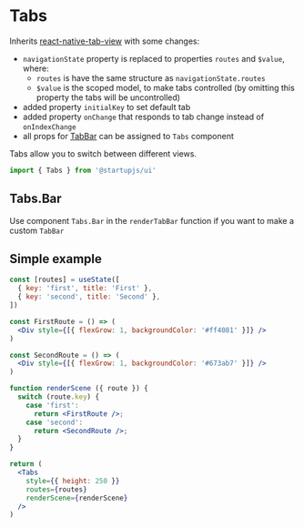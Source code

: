
# Tabs

Inherits [react-native-tab-view](https://github.com/satya164/react-native-tab-view) with some changes:

- `navigationState` property is replaced to properties `routes` and `$value`, where:
  - `routes` is have the same structure as `navigationState.routes`
  - `$value` is the scoped model, to make tabs controlled (by omitting this property the tabs will be uncontrolled)
- added property `initialKey` to set default tab
- added property `onChange` that responds to tab change instead of `onIndexChange`
- all props for [TabBar](https://github.com/satya164/react-native-tab-view#tabbar) can be assigned to `Tabs` component

Tabs allow you to switch between different views.

```jsx
import { Tabs } from '@startupjs/ui'
```

## Tabs.Bar
Use component `Tabs.Bar` in the `renderTabBar` function if you want to make a custom `TabBar`

## Simple example

```jsx example
const [routes] = useState([
  { key: 'first', title: 'First' },
  { key: 'second', title: 'Second' },
])

const FirstRoute = () => (
  <Div style={[{ flexGrow: 1, backgroundColor: '#ff4081' }]} />
)

const SecondRoute = () => (
  <Div style={[{ flexGrow: 1, backgroundColor: '#673ab7' }]} />
)

function renderScene ({ route }) {
  switch (route.key) {
    case 'first':
      return <FirstRoute />;
    case 'second':
      return <SecondRoute />;
  }
}

return (
  <Tabs
    style={{ height: 250 }}
    routes={routes}
    renderScene={renderScene}
  />
)
```
